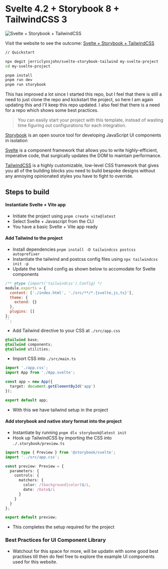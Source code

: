 
<Meta title="Intro/Welcome" />

# Svelte 4.2 + Storybook 8 + TailwindCSS 3

<img src={Social} alt="Svelte + Storybook + TailwindCSS" />

Visit the website to see the outcome: [Svelte + Storybook + TailwindCSS](https://sst.sveltehub.dev)

```bash
// Quickstart

npx degit jerriclynsjohn/svelte-storybook-tailwind my-svelte-project
cd my-svelte-project

pnpm install
pnpm run dev
pnpm run storybook
```

This has improved a lot since I started this repo, but I feel that there is still a need to just clone the repo and kickstart the project, so here I am again updating this and I'll keep this repo updated. I also feel that there is a need for a repo which shows some best practices.

> You can easily start your project with this template, instead of wasting time figuring out configurations for each integration.

[Storybook](https://storybook.js.org/) is an open source tool for developing JavaScript UI components in isolation

[Svelte](https://svelte.dev/) is a component framework that allows you to write highly-efficient, imperative code, that surgically updates the DOM to maintain performance.

[TailwindCSS](https://tailwindcss.com/) is a highly customizable, low-level CSS framework that gives you all of the building blocks you need to build bespoke designs without any annoying opinionated styles you have to fight to override.

## Steps to build

#### Instantiate Svelte + Vite app

- Initiate the project using `pnpm create vite@latest`
- Select Svelte + Javascript from the CLI
- You have a basic Svelte + Vite app ready

#### Add Tailwind to the project

- Install dependencies `pnpm install -D tailwindcss postcss autoprefixer`
- Instantiate the tailwind and postcss config files using `npx tailwindcss init -p`
- Update the tailwind config as shown below to accomodate for Svelte components

```js
/** @type {import('tailwindcss').Config} */
module.exports = {
  content: ['./index.html', './src/**/*.{svelte,js,ts}'],
  theme: {
    extend: {}
  },
  plugins: []
};
``;
```

- Add Tailwind directive to your CSS at `./src/app.css`

```css
@tailwind base;
@tailwind components;
@tailwind utilities;
```

- Import CSS into `./src/main.ts`

```ts
import './app.css';
import App from './App.svelte';

const app = new App({
  target: document.getElementById('app')
});

export default app;
```

- With this we have tailwind setup in the project

#### Add storybook and native story format into the project

- Instantiate by running `pnpm dlx storybook@latest init`
- Hook up TailwindCSS by importing the CSS into `./.storybook/preview.ts`

```ts
import type { Preview } from '@storybook/svelte';
import '../src/app.css';

const preview: Preview = {
  parameters: {
    controls: {
      matchers: {
        color: /(background|color)$/i,
        date: /Date$/i
      }
    }
  }
};

export default preview;
```

- This completes the setup required for the project

### Best Practices for UI Component Library

- Watchout for this space for more, will be updatin with some good best practises till then do feel free to explore the example UI components used for this website.
